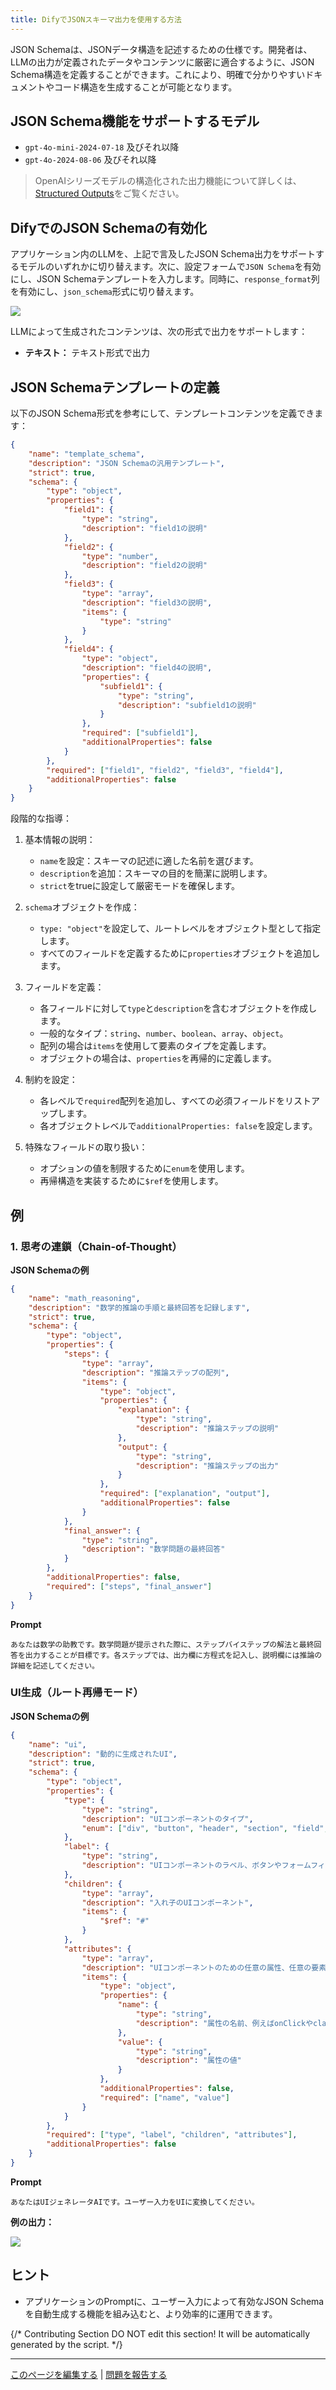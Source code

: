 ```yaml
---
title: DifyでJSONスキーマ出力を使用する方法
---
```



JSON Schemaは、JSONデータ構造を記述するための仕様です。開発者は、LLMの出力が定義されたデータやコンテンツに厳密に適合するように、JSON Schema構造を定義することができます。これにより、明確で分かりやすいドキュメントやコード構造を生成することが可能となります。

## JSON Schema機能をサポートするモデル

- `gpt-4o-mini-2024-07-18` 及びそれ以降
- `gpt-4o-2024-08-06` 及びそれ以降

> OpenAIシリーズモデルの構造化された出力機能について詳しくは、[Structured Outputs](https://platform.openai.com/docs/guides/structured-outputs/introduction)をご覧ください。

## DifyでのJSON Schemaの有効化

アプリケーション内のLLMを、上記で言及したJSON Schema出力をサポートするモデルのいずれかに切り替えます。次に、設定フォームで`JSON Schema`を有効にし、JSON Schemaテンプレートを入力します。同時に、`response_format`列を有効にし、`json_schema`形式に切り替えます。

![](../../../img/learn-more-json-schema.png)

LLMによって生成されたコンテンツは、次の形式で出力をサポートします：

- **テキスト：** テキスト形式で出力

## JSON Schemaテンプレートの定義

以下のJSON Schema形式を参考にして、テンプレートコンテンツを定義できます：

```json
{
    "name": "template_schema",
    "description": "JSON Schemaの汎用テンプレート",
    "strict": true,
    "schema": {
        "type": "object",
        "properties": {
            "field1": {
                "type": "string",
                "description": "field1の説明"
            },
            "field2": {
                "type": "number",
                "description": "field2の説明"
            },
            "field3": {
                "type": "array",
                "description": "field3の説明",
                "items": {
                    "type": "string"
                }
            },
            "field4": {
                "type": "object",
                "description": "field4の説明",
                "properties": {
                    "subfield1": {
                        "type": "string",
                        "description": "subfield1の説明"
                    }
                },
                "required": ["subfield1"],
                "additionalProperties": false
            }
        },
        "required": ["field1", "field2", "field3", "field4"],
        "additionalProperties": false
    }
}
```

段階的な指導：

1. 基本情報の説明：
   - `name`を設定：スキーマの記述に適した名前を選びます。
   - `description`を追加：スキーマの目的を簡潔に説明します。
   - `strict`をtrueに設定して厳密モードを確保します。

2. `schema`オブジェクトを作成：
   - `type: "object"`を設定して、ルートレベルをオブジェクト型として指定します。
   - すべてのフィールドを定義するために`properties`オブジェクトを追加します。

3. フィールドを定義：
   - 各フィールドに対して`type`と`description`を含むオブジェクトを作成します。
   - 一般的なタイプ：`string`、`number`、`boolean`、`array`、`object`。
   - 配列の場合は`items`を使用して要素のタイプを定義します。
   - オブジェクトの場合は、`properties`を再帰的に定義します。

4. 制約を設定：
   - 各レベルで`required`配列を追加し、すべての必須フィールドをリストアップします。
   - 各オブジェクトレベルで`additionalProperties: false`を設定します。

5. 特殊なフィールドの取り扱い：
   - オプションの値を制限するために`enum`を使用します。
   - 再帰構造を実装するために`$ref`を使用します。

## 例

### 1. 思考の連鎖（Chain-of-Thought）

**JSON Schemaの例**

```json
{
    "name": "math_reasoning",
    "description": "数学的推論の手順と最終回答を記録します",
    "strict": true,
    "schema": {
        "type": "object",
        "properties": {
            "steps": {
                "type": "array",
                "description": "推論ステップの配列",
                "items": {
                    "type": "object",
                    "properties": {
                        "explanation": {
                            "type": "string",
                            "description": "推論ステップの説明"
                        },
                        "output": {
                            "type": "string",
                            "description": "推論ステップの出力"
                        }
                    },
                    "required": ["explanation", "output"],
                    "additionalProperties": false
                }
            },
            "final_answer": {
                "type": "string",
                "description": "数学問題の最終回答"
            }
        },
        "additionalProperties": false,
        "required": ["steps", "final_answer"]
    }
}
```

**Prompt**

```text
あなたは数学の助教です。数学問題が提示された際に、ステップバイステップの解法と最終回答を出力することが目標です。各ステップでは、出力欄に方程式を記入し、説明欄には推論の詳細を記述してください。
```

### UI生成（ルート再帰モード）

**JSON Schemaの例**

```json
{
    "name": "ui",
    "description": "動的に生成されたUI",
    "strict": true,
    "schema": {
        "type": "object",
        "properties": {
            "type": {
                "type": "string",
                "description": "UIコンポーネントのタイプ",
                "enum": ["div", "button", "header", "section", "field", "form"]
            },
            "label": {
                "type": "string",
                "description": "UIコンポーネントのラベル、ボタンやフォームフィールドに使用"
            },
            "children": {
                "type": "array",
                "description": "入れ子のUIコンポーネント",
                "items": {
                    "$ref": "#"
                }
            },
            "attributes": {
                "type": "array",
                "description": "UIコンポーネントのための任意の属性、任意の要素に適しています",
                "items": {
                    "type": "object",
                    "properties": {
                        "name": {
                            "type": "string",
                            "description": "属性の名前、例えばonClickやclassName"
                        },
                        "value": {
                            "type": "string",
                            "description": "属性の値"
                        }
                    },
                    "additionalProperties": false,
                    "required": ["name", "value"]
                }
            }
        },
        "required": ["type", "label", "children", "attributes"],
        "additionalProperties": false
    }
}
```

**Prompt**

```text
あなたはUIジェネレータAIです。ユーザー入力をUIに変換してください。
```

**例の出力：**

![](https://assets-docs.dify.ai/dify-enterprise-mintlify/jp/learn-more/03c1132f714cbd5920f5b0f80287a07d.png)

## ヒント

- アプリケーションのPromptに、ユーザー入力によって有効なJSON Schemaを自動生成する機能を組み込むと、より効率的に運用できます。

{/*
Contributing Section
DO NOT edit this section!
It will be automatically generated by the script.
*/}

---

[このページを編集する](https://github.com/langgenius/dify-docs/edit/main/ja-jp/learn-more/how-to-use-json-schema-in-dify.mdx) | [問題を報告する](https://github.com/langgenius/dify-docs/issues/new?title=ドキュメントの問題%3A%20o-use-json-schema-in-d&body=%23%23%20問題の説明%0A%3C%21--%20発見した問題について簡単に説明してください%20--%3E%0A%0A%23%23%20ページリンク%0Ahttps%3A%2F%2Fgithub.com%2Flanggenius%2Fdify-docs%2Fblob%2Fmain%2Fja-jp/learn-more%2Fhow-to-use-json-schema-in-dify.mdx%0A%0A%23%23%20提案される変更%0A%3C%21--%20特定の変更案がある場合は、ここで説明してください%20--%3E%0A%0A%3C%21--%20ドキュメントの品質向上にご協力いただきありがとうございます！%20--%3E)

